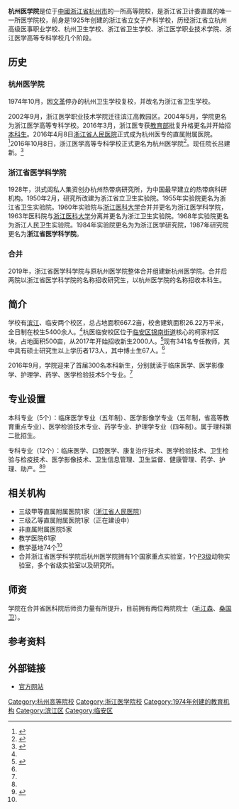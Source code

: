 {{Infobox University
| Name = 杭州医学院
| EnglishName = Hangzhou Medical College
| SealImage = <!-- 檔案不存在 [[File:Hangzhou_Medical_College.jpg|220px]] -->
| Motto = 
| secretary = [[吕建新|吕建新]]
| president = [[黄东胜|黄东胜]]
| vice-president =
| type = 公立
| Former_names = 
| established = 1974年
| students = 5400 
| staff = 341
| location=  {{CHN}}[[浙江省|浙江省]][[杭州市|杭州市]]
| Campus = 滨江、临安 
| address =
| telephone =
| area = 667亩
| affiliations= 浙江省卫计委
| sports =
| mascot =
| website = [http://www.hmc.edu.cn/ 学校官网]
| label_color =
| border_color =
| box_width =
| Logo =
|}}

'''杭州医学院'''是位于[[中國|中國]][[浙江省|浙江省]][[杭州市|杭州市]]的一所高等院校，是浙江省卫计委直属的唯一一所医学院校，前身是1925年创建的浙江省立女子产科学校，历经浙江省立杭州高级医事职业学校、杭州卫生学校、浙江省卫生学校、浙江医学职业技术学院、浙江医学高等专科学校几个阶段。

== 历史 ==
===杭州医学院===
1974年10月，因[[文革|文革]]停办的杭州卫生学校复校，并改名为浙江省卫生学校。

2002年9月，浙江医学职业技术学院迁往滨江高教园区。2004年5月，学院更名为浙江医学高等专科学校。2016年3月，浙江医专获[[中华人民共和国教育部|教育部]]批复升格更名并开始招[[本科生|本科生]]。2016年4月8日[[浙江省人民医院|浙江省人民医院]]正式成为杭州医专的直属附属医院。<ref>{{Cite web |url=http://www.hospitalstar.com/newsdetail?fnav=2&noticeId=14403&title=%E5%8E%86%E5%8F%B2%E9%95%BF%E5%BB%8A |title=我院正式成为杭州医学院附属人民医院 |access-date=2021-09-01 |archive-date=2021-09-01 |archive-url=https://web.archive.org/web/20210901063452/http://www.hospitalstar.com/newsdetail?fnav=2&noticeId=14403&title=%E5%8E%86%E5%8F%B2%E9%95%BF%E5%BB%8A |dead-url=no }}</ref>2016年10月8日，浙江医学高等专科学校正式更名为杭州医学院<ref>{{cite web |url=http://zj.sina.com.cn/edu/jyzx/2016-10-10/100329451.html |language= |title=郑继伟副省长等领导到杭州医学院揭牌暨调研指导 |publisher=新浪浙江教育 |date=2016年10月10日 |accessdate= |archive-url=https://web.archive.org/web/20161010212819/http://zj.sina.com.cn/edu/jyzx/2016-10-10/100329451.html |archive-date=2016-10-10 |dead-url=yes }}</ref>。现任院长吕建新。<ref name="揭牌">{{cite web |url=http://news.xinhuanet.com/local/2016-10/09/c_129314049.htm |language= |title=杭州医学院正式揭牌 |publisher=浙江日报 |date=2016年10月9日 |accessdate= |archive-date=2017年1月14日 |archive-url=https://web.archive.org/web/20170114073332/http://news.xinhuanet.com/local/2016-10/09/c_129314049.htm |dead-url=no }}</ref>

===浙江省医学科学院===
1928年，洪式闾私人集资创办杭州热带病研究所，为中国最早建立的热带病科研机构。1950年2月，研究所改建为浙江省立卫生实验院。1955年实验院更名为浙江省卫生实验院。1960年实验院与[[浙江医科大学|浙江医科大学]]合并并更名为浙江医学科学院，1963年医科院与[[浙江医科大学|浙江医科大学]]分离并更名为浙江卫生实验院。1968年实验院更名为浙江人民卫生实验院。1984年实验院更名为为浙江医学研究院，1987年研究院更名为'''浙江省医学科学院'''。

===合并===
2019年，浙江省医学科学院与原杭州医学院整体合并组建新杭州医学院。合并后两院以浙江省医学科学院的名称招收研究生，以杭州医学院的名称招收本科生。

== 简介 ==
学校有[[滨江区|滨江]]、临安两个校区，总占地面积667.2亩，校舍建筑面积26.22万平米，全日制在校生5400余人。<ref name="招生"/>杭医临安校区位于[[临安区|临安区]][[锦南街道|锦南街道]]核心的柯家村区块，占地面积500亩，从2017年开始招收新生2000人。<ref name="招生">{{cite web |url=http://news.gmw.cn/newspaper/2016-09/28/content_116576372.htm |language= |title=山清水秀的杭州医学院临安校区明年招生 |publisher=杭州网 |date=2016-09-28 |accessdate= |archive-date=2017-01-14 |archive-url=https://web.archive.org/web/20170114055822/http://news.gmw.cn/newspaper/2016-09/28/content_116576372.htm |dead-url=no }}</ref>现有341名专任教师，其中具有硕士研究生以上学历者173人，其中博士生67人。<ref name="简介"/>

2016年9月，学院迎来了首届300名本科新生，分别就读于临床医学、医学影像学、护理学、药学、医学检验技术5个专业。<ref name="揭牌"/>

== 专业设置 ==

本科专业（5个）：临床医学专业（五年制）、医学影像学专业（五年制，省高等教育重点专业）、医学检验技术专业、药学专业、护理学专业（四年制）。属于理科第二批招生。

专科专业（12个）：临床医学、口腔医学、康复治疗技术、医学检验技术、卫生检验与检疫技术、医学影像技术、卫生信息管理、卫生监督、健康管理、药学、护理、助产。<ref name="招生"/><ref name="简介">{{cite web| url=http://www.hzm.edu.cn/col/col22/index.html| language=| title=学校简介| publisher=杭州医学院| date=| accessdate=2016-10| deadurl=yes| archiveurl=https://web.archive.org/web/20161014182745/http://www.hzm.edu.cn/col/col22/index.html| archivedate=2016-10-14}}</ref>

== 相关机构 ==
*三级甲等直属附属医院1家（[[浙江省人民医院|浙江省人民医院]]）
*三级乙等直属附属医院1家（正在建设中）
*非直属附属医院5家
*教学医院61家
*教学基地74个<ref name="简介"/>
*合并浙江省医学科学院后杭州医学院拥有1个国家重点实验室，1个[[生物安全等级|P3级]]动物实验室，多个省级实验室以及研究所。
== 师资 ==
学院在合并省医科院后师资力量有所提升，目前拥有两位两院院士（[[毛江森|毛江森]]、[[桑国卫|桑国卫]]）。

== 参考资料 ==
{{reflist}}

== 外部链接 ==
*[http://www.hmc.edu.cn/ 官方网站]{{Wayback|url=http://www.hmc.edu.cn/ |date=20210117030534 }}

{{浙江高等院校}}
{{滨江高教园区}}
{{DEFAULTSORT:}}

[[Category:杭州高等院校|Category:杭州高等院校]]
[[Category:浙江医学院校|Category:浙江医学院校]]
[[Category:1974年创建的教育机构|Category:1974年创建的教育机构]]
[[Category:滨江区|Category:滨江区]]
[[Category:临安区|Category:临安区]]